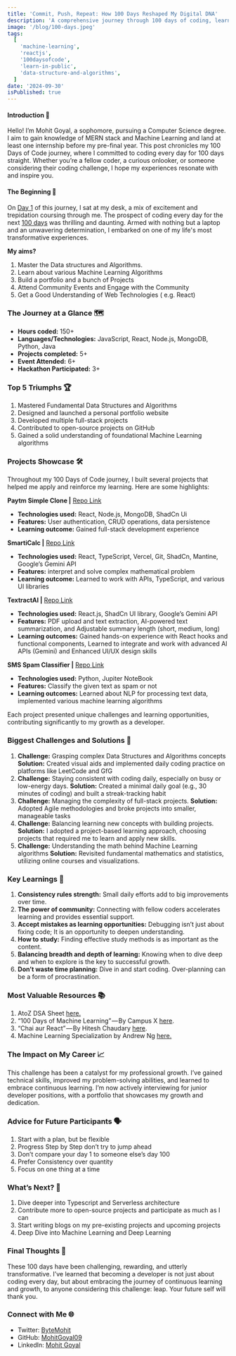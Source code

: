 ```yaml
---
title: 'Commit, Push, Repeat: How 100 Days Reshaped My Digital DNA'
description: 'A comprehensive journey through 100 days of coding, learning, and building projects that transformed my development skills'
image: '/blog/100-days.jpeg'
tags:
  [
    'machine-learning',
    'reactjs',
    '100daysofcode',
    'learn-in-public',
    'data-structure-and-algorithms',
  ]
date: '2024-09-30'
isPublished: true
---
```


#### Introduction 👋

Hello! I’m Mohit Goyal, a sophomore, pursuing a Computer Science degree. I aim to gain knowledge of MERN stack and Machine Learning and land at least one internship before my pre-final year. This post chronicles my 100 Days of Code journey, where I committed to coding every day for 100 days straight. Whether you’re a fellow coder, a curious onlooker, or someone considering their coding challenge, I hope my experiences resonate with and inspire you.

#### The Beginning 🌱

On [Day 1](https://x.com/ByteMohit/status/1803687281984938116) of this journey, I sat at my desk, a mix of excitement and trepidation coursing through me. The prospect of coding every day for the next [100 days](https://x.com/ByteMohit/status/1839725624530796940) was thrilling and daunting. Armed with nothing but a laptop and an unwavering determination, I embarked on one of my life's most transformative experiences.

**My aims?**

1. Master the Data structures and Algorithms.
2. Learn about various Machine Learning Algorithms
3. Build a portfolio and a bunch of Projects
4. Attend Community Events and Engage with the Community
5. Get a Good Understanding of Web Technologies ( e.g. React)

### The Journey at a Glance 🗺️

- **Hours coded:** 150+
- **Languages/Technologies:** JavaScript, React, Node.js, MongoDB, Python, Java
- **Projects completed:** 5+
- **Event Attended:** 6+
- **Hackathon Participated:** 3+

### Top 5 Triumphs 🏆

1. Mastered Fundamental Data Structures and Algorithms
2. Designed and launched a personal portfolio website
3. Developed multiple full-stack projects
4. Contributed to open-source projects on GitHub
5. Gained a solid understanding of foundational Machine Learning algorithms

### Projects Showcase 🛠️

Throughout my 100 Days of Code journey, I built several projects that helped me apply and reinforce my learning. Here are some highlights:

**Paytm Simple Clone |** [Repo Link](https://github.com/MohitGoyal09/paytm-simple)

- **Technologies used:** React, Node.js, MongoDB, ShadCn Ui
- **Features:** User authentication, CRUD operations, data persistence
- **Learning outcome:** Gained full-stack development experience

**SmartiCalc |** [Repo Link](https://github.com/MohitGoyal09/SmartiCalc)

- **Technologies used:** React, TypeScript, Vercel, Git, ShadCn, Mantine, Google’s Gemini API
- **Features:** interpret and solve complex mathematical problem
- **Learning outcome:** Learned to work with APIs, TypeScript, and various UI libraries

**TextractAI |** [Repo Link](https://github.com/MohitGoyal09/TextractAI)

- **Technologies used:** React.js, ShadCn UI library, Google’s Gemini API
- **Features:** PDF upload and text extraction, AI-powered text summarization, and Adjustable summary length (short, medium, long)
- **Learning outcomes:** Gained hands-on experience with React hooks and functional components, Learned to integrate and work with advanced AI APIs (Gemini) and Enhanced UI/UX design skills

**SMS Spam Classifier |** [Repo Link](https://github.com/MohitGoyal09/SMS-spam)

- **Technologies used:** Python, Jupiter NoteBook
- **Features:** Classify the given text as spam or not
- **Learning outcomes:** Learned about NLP for processing text data, implemented various machine learning algorithms

Each project presented unique challenges and learning opportunities, contributing significantly to my growth as a developer.

### Biggest Challenges and Solutions 💪

1. **Challenge:** Grasping complex Data Structures and Algorithms concepts **Solution:** Created visual aids and implemented daily coding practice on platforms like LeetCode and GfG
2. **Challenge:** Staying consistent with coding daily, especially on busy or low-energy days. **Solution:** Created a minimal daily goal (e.g., 30 minutes of coding) and built a streak-tracking habit
3. **Challenge:** Managing the complexity of full-stack projects. **Solution:** Adopted Agile methodologies and broke projects into smaller, manageable tasks
4. **Challenge:** Balancing learning new concepts with building projects. **Solution:** I adopted a project-based learning approach, choosing projects that required me to learn and apply new skills.
5. **Challenge:** Understanding the math behind Machine Learning algorithms **Solution:** Revisited fundamental mathematics and statistics, utilizing online courses and visualizations.

### Key Learnings 🧠

1. **Consistency rules strength:** Small daily efforts add to big improvements over time.
2. **The power of community:** Connecting with fellow coders accelerates learning and provides essential support.
3. **Accept mistakes as learning opportunities:** Debugging isn’t just about fixing code; It is an opportunity to deepen understanding.
4. **How to study:** Finding effective study methods is as important as the content.
5. **Balancing breadth and depth of learning:** Knowing when to dive deep and when to explore is the key to successful growth.
6. **Don’t waste time planning:** Dive in and start coding. Over-planning can be a form of procrastination.

### Most Valuable Resources 📚

1. AtoZ DSA Sheet [here.](https://takeuforward.org/strivers-a2z-dsa-course/strivers-a2z-dsa-course-sheet-2/)
2. “100 Days of Machine Learning” — By Campus X [here](https://youtube.com/playlist?list=PLKnIA16_Rmvbr7zKYQuBfsVkjoLcJgxHH&si=xeqoCqdH-X-Mgr65).
3. “Chai aur React” — By Hitesh Chaudary [here](https://youtube.com/playlist?list=PLu71SKxNbfoDqgPchmvIsL4hTnJIrtige&si=vVm0RWZkGXBSaORB).
4. Machine Learning Specialization by Andrew Ng [here.](https://www.coursera.org/specializations/machine-learning-introduction)

### The Impact on My Career 📈

This challenge has been a catalyst for my professional growth. I’ve gained technical skills, improved my problem-solving abilities, and learned to embrace continuous learning. I’m now actively interviewing for junior developer positions, with a portfolio that showcases my growth and dedication.

### Advice for Future Participants 🗣️

1. Start with a plan, but be flexible
2. Progress Step by Step don’t try to jump ahead
3. Don’t compare your day 1 to someone else’s day 100
4. Prefer Consistency over quantity
5. Focus on one thing at a time

### What’s Next? 🚀

1. Dive deeper into Typescript and Serverless architecture
2. Contribute more to open-source projects and participate as much as I can
3. Start writing blogs on my pre-existing projects and upcoming projects
4. Deep Dive into Machine Learning and Deep Learning

### Final Thoughts 💭

These 100 days have been challenging, rewarding, and utterly transformative. I’ve learned that becoming a developer is not just about coding every day, but about embracing the journey of continuous learning and growth, to anyone considering this challenge: leap. Your future self will thank you.

### Connect with Me 🌐

- Twitter: [ByteMohit](https://x.com/ByteMohit)
- GitHub: [MohitGoyal09](https://github.com/MohitGoyal09)
- LinkedIn: [Mohit Goyal](http://www.linkedin.com/in/mohit-goyal09)
